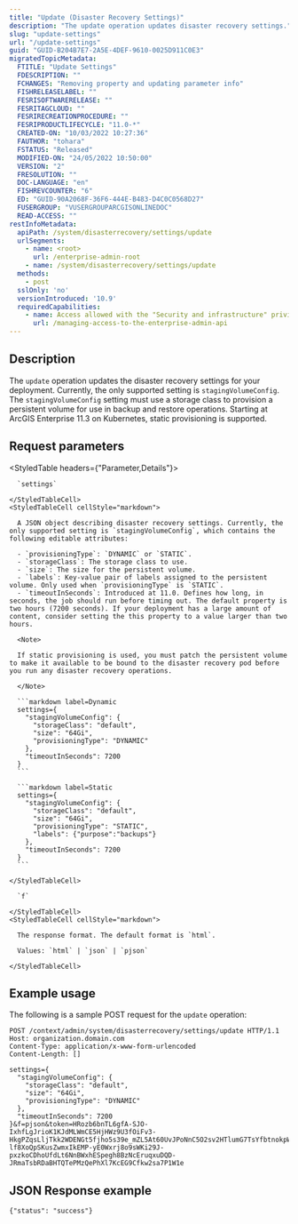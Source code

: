 ```yaml
---
title: "Update (Disaster Recovery Settings)"
description: "The update operation updates disaster recovery settings."
slug: "update-settings"
url: "/update-settings"
guid: "GUID-B204B7E7-2A5E-4DEF-9610-0025D911C0E3"
migratedTopicMetadata:
  FTITLE: "Update Settings"
  FDESCRIPTION: ""
  FCHANGES: "Removing property and updating parameter info"
  FISHRELEASELABEL: ""
  FESRISOFTWARERELEASE: ""
  FESRITAGCLOUD: ""
  FESRIRECREATIONPROCEDURE: ""
  FESRIPRODUCTLIFECYCLE: "11.0-*"
  CREATED-ON: "10/03/2022 10:27:36"
  FAUTHOR: "tohara"
  FSTATUS: "Released"
  MODIFIED-ON: "24/05/2022 10:50:00"
  VERSION: "2"
  FRESOLUTION: ""
  DOC-LANGUAGE: "en"
  FISHREVCOUNTER: "6"
  ED: "GUID-90A2068F-36F6-444E-B483-D4C0C0568D27"
  FUSERGROUP: "VUSERGROUPARCGISONLINEDOC"
  READ-ACCESS: ""
restInfoMetadata:
  apiPath: /system/disasterrecovery/settings/update
  urlSegments:
    - name: <root>
      url: /enterprise-admin-root
    - name: /system/disasterrecovery/settings/update
  methods:
    - post
  sslOnly: 'no'
  versionIntroduced: '10.9'
  requiredCapabilities:
    - name: Access allowed with the "Security and infrastructure" privilege
      url: /managing-access-to-the-enterprise-admin-api
---
```


## Description

The `update` operation updates the disaster recovery settings for your deployment. Currently, the only supported setting is `stagingVolumeConfig`. The `stagingVolumeConfig` setting must use a storage class to provision a persistent volume for use in backup and restore operations. Starting at ArcGIS Enterprise 11.3 on Kubernetes, static provisioning is supported.


## Request parameters

<StyledTable headers={"Parameter,Details"}>
  <StyledTableRow>
    <StyledTableCell cellStyle="markdown">

      `settings` 

    </StyledTableCell>
    <StyledTableCell cellStyle="markdown">

      A JSON object describing disaster recovery settings. Currently, the only supported setting is `stagingVolumeConfig`, which contains the following editable attributes:

      - `provisioningType`: `DYNAMIC` or `STATIC`.
      - `storageClass`: The storage class to use.
      - `size`: The size for the persistent volume.
      - `labels`: Key-value pair of labels assigned to the persistent volume. Only used when `provisioningType` is `STATIC`.
      - `timeoutInSeconds`: Introduced at 11.0. Defines how long, in seconds, the job should run before timing out. The default property is two hours (7200 seconds). If your deployment has a large amount of content, consider setting the this property to a value larger than two hours.

      <Note>

      If static provisioning is used, you must patch the persistent volume to make it available to be bound to the disaster recovery pod before you run any disaster recovery operations.

      </Note>

      ```markdown label=Dynamic
      settings={
        "stagingVolumeConfig": {
          "storageClass": "default",
          "size": "64Gi",
          "provisioningType": "DYNAMIC"
        },
        "timeoutInSeconds": 7200
      }
      ```

      ```markdown label=Static
      settings={
        "stagingVolumeConfig": {
          "storageClass": "default",
          "size": "64Gi",
          "provisioningType": "STATIC",
          "labels": {"purpose":"backups"}   
        },
        "timeoutInSeconds": 7200
      }
      ```

    </StyledTableCell>
  </StyledTableRow>
  <StyledTableRow>
    <StyledTableCell cellStyle="markdown">

      `f` 

    </StyledTableCell>
    <StyledTableCell cellStyle="markdown">

      The response format. The default format is `html`.

      Values: `html` | `json` | `pjson`

    </StyledTableCell>
  </StyledTableRow>
</StyledTable>


## Example usage

The following is a sample POST request for the `update` operation:

```other
POST /context/admin/system/disasterrecovery/settings/update HTTP/1.1
Host: organization.domain.com
Content-Type: application/x-www-form-urlencoded
Content-Length: []

settings={
  "stagingVolumeConfig": {
    "storageClass": "default",
    "size": "64Gi",
    "provisioningType": "DYNAMIC"
  },
  "timeoutInSeconds": 7200
}&f=pjson&token=HRozb6bnTL6gfA-SJO-IxhfLgJrioK1KJdMLWmCE5HjHWz9U3fOiFv3-HkgPZqsLljTkk2WDENGt5fjho5s39e_mZL5At60UvJPoNnC5O2sv2HTlumG7TsYfbtnokpWmS6-lf8XoQpSKusZwmxIkEMP-yE0Wxrj8o9sWKi29J-pxzkoCDhoUfdLt6NnBWxhESpegh8BzNcEruqxuDQD-JRmaTsbRDaBHTQTePMzQePhXl7KcEG9Cfkw2sa7P1W1e

```

## JSON Response example

```other
{"status": "success"}
```